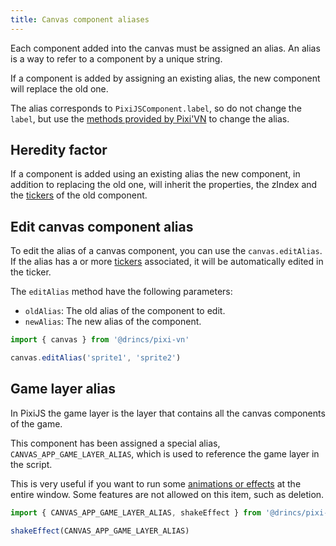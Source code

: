 ```yaml
---
title: Canvas component aliases
---
```


Each component added into the canvas must be assigned an alias. An alias is a way to refer to a component by a unique string.

If a component is added by assigning an existing alias, the new component will replace the old one.

The alias corresponds to `PixiJSComponent.label`, so do not change the `label`, but use the [methods provided by Pixi'VN](/start/canvas-functions) to change the alias.

## Heredity factor

If a component is added using an existing alias the new component, in addition to replacing the old one, will inherit the properties, the zIndex and the [tickers](/start/canvas-tickers) of the old component.

<Sandbox
  template="6yql5k"
  entry="/src/ink/start.ink,/src/utils/assets-utility.ts"
/>

## Edit canvas component alias

To edit the alias of a canvas component, you can use the `canvas.editAlias`. If the alias has a or more [tickers](/start/canvas-tickers) associated, it will be automatically edited in the ticker.

The `editAlias` method have the following parameters:

* `oldAlias`: The old alias of the component to edit.
* `newAlias`: The new alias of the component.

```typescript
import { canvas } from '@drincs/pixi-vn'

canvas.editAlias('sprite1', 'sprite2')
```

## Game layer alias

In PixiJS the game layer is the layer that contains all the canvas components of the game.

This component has been assigned a special alias, `CANVAS_APP_GAME_LAYER_ALIAS`, which is used to reference the game layer in the script.

This is very useful if you want to run some [animations or effects](/start/canvas-animations-effects) at the entire window. Some features are not allowed on this item, such as deletion.

```typescript
import { CANVAS_APP_GAME_LAYER_ALIAS, shakeEffect } from '@drincs/pixi-vn'

shakeEffect(CANVAS_APP_GAME_LAYER_ALIAS)
```
